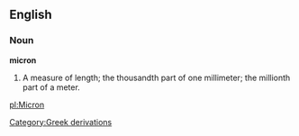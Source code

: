 ==English==

===Noun===

'''micron'''

#A measure of length; the thousandth part of one millimeter; the millionth part of a meter.

[[pl:Micron]]
[[Category:Greek derivations]]